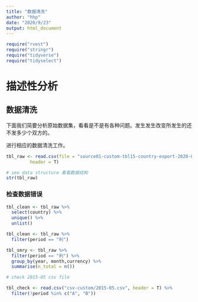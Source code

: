 ```yaml
---
title: "数据清洗"
author: "hhp"
date: "2020/9/23"
output: html_document
---
```



```r
require("rvest")
require("stringr")
require("tidyverse")
require("tidyselect")

```

# 描述性分析

## 数据清洗

下面我们简要分析原始数据集，看看是不是有各种问题。发生发生改变所发生的还不发多少个双方的。

进行相应的数据清洗工作。

```r

tbl_raw <- read.csv(file = "source01-custom-tbl15-country-export-2020-07-26.csv",
         header = T)

# see data structure 看看数据结构
str(tbl_raw)


```


### 检查数据错误

```r

tbl_clean <- tbl_raw %>% 
  select(country) %>%
  unique() %>%
  unlist()

tbl_clean <- tbl_raw %>% 
  filter(period == "利")

tbl_smry <- tbl_raw %>%
  filter(period == "利") %>%
  group_by(year, month,currency) %>%
  summarise(n_total = n())

```



```r
# check 2015-05 csv file

tbl_check <- read.csv("csv-custom/2015-05.csv", header = T) %>%
  filter(!period %in% c("A", "B"))

```


